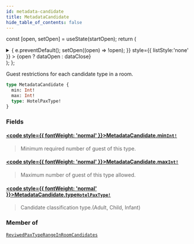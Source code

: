 ```yaml
---
id: metadata-candidate
title: MetadataCandidate
hide_table_of_contents: false
---
```






const [open, setOpen] = useState(startOpen);
return (
<details {...(open ? { open: true } : {})} className="details" style={{ border:'none', boxShadow:'none', background:'var(--ifm-background-color)' }}>
<summary
onClick={(e) => {
e.preventDefault();
setOpen((open) => !open);
}}
style={{ listStyle:'none' }} >
{open ? dataOpen : dataClose}
</summary>
{open && children}
</details>
);
};

Guest restrictions for each candidate type in a room.

```graphql
type MetadataCandidate {
  min: Int!
  max: Int!
  type: HotelPaxType!
}
```

### Fields

#### [<code style={{ fontWeight: 'normal' }}>MetadataCandidate.<b>min</b></code>](#)<Bullet />[`Int!`](/api/scalars/int) <Badge class="badge badge--secondary" text="non-null"/> <Badge class="badge badge--secondary" text="scalar"/>

> Minimum required number of guest of this type.

#### [<code style={{ fontWeight: 'normal' }}>MetadataCandidate.<b>max</b></code>](#)<Bullet />[`Int!`](/api/scalars/int) <Badge class="badge badge--secondary" text="non-null"/> <Badge class="badge badge--secondary" text="scalar"/>

> Maximum number of guest of this type allowed.

#### [<code style={{ fontWeight: 'normal' }}>MetadataCandidate.<b>type</b></code>](#)<Bullet />[`HotelPaxType!`](/api/enums/hotel-pax-type) <Badge class="badge badge--secondary" text="non-null"/> <Badge class="badge badge--secondary" text="enum"/>

> Candidate classification type.(Adult, Child, Infant)

### Member of

[`ReviwedPaxTypeRangeInRoomCandidates`](/api/objects/reviwed-pax-type-range-in-room-candidates) <Badge class="badge badge--secondary" text="object"/>
